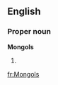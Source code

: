 ==English==
{{wikipedia|dab=Mongols (disambiguation)|Mongols}}

===Proper noun===
'''Mongols'''
#{{plural of|Mongol}}

[[fr:Mongols]]